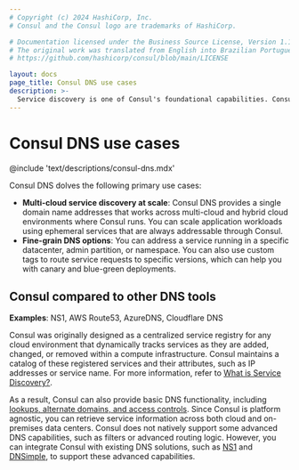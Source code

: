 ```yaml
---
# Copyright (c) 2024 HashiCorp, Inc.
# Consul and the Consul logo are trademarks of HashiCorp.

# Documentation licensed under the Business Source License, Version 1.1.
# The original work was translated from English into Brazilian Portuguese.
# https://github.com/hashicorp/consul/blob/main/LICENSE

layout: docs
page_title: Consul DNS use cases
description: >-
  Service discovery is one of Consul's foundational capabilities. Consul is platform agnostic, which allows it to discover services across multiple runtimes and cloud providers including VMs, bare-metal, Kubernetes, Nomad, EKS, AKS, ECS, and Lambda.
---
```


# Consul DNS use cases

@include 'text/descriptions/consul-dns.mdx'

Consul DNS dolves the following primary use cases:

- **Multi-cloud service discovery at scale**: Consul DNS provides a single domain name addresses that works across multi-cloud and hybrid cloud environments where Consul runs. You can scale application workloads using ephemeral services that are always addressable through Consul.
- **Fine-grain DNS options**: You can address a service running in a specific datacenter, admin partition, or namespace. You can also use custom tags to route service requests to specific versions, which can help you with canary and blue-green deployments.

## Consul compared to other DNS tools

**Examples**: NS1, AWS Route53, AzureDNS, Cloudflare DNS

Consul was originally designed as a centralized service registry for any cloud environment that dynamically tracks services as they are added, changed, or removed within a compute infrastructure. Consul maintains a catalog of these registered services and their attributes, such as IP addresses or service name. For more information, refer to [What is Service Discovery?](/consul/docs/use-case/service-discovery).

As a result, Consul can also provide basic DNS functionality, including [lookups, alternate domains, and access controls](/consul/docs/discover/dns). Since Consul is platform agnostic, you can retrieve service information across both cloud and on-premises data centers. Consul does not natively support some advanced DNS capabilities, such as filters or advanced routing logic. However, you can integrate Consul with existing DNS solutions, such as [NS1](https://help.ns1.com/hc/en-us/articles/360039417093-NS1-Consul-Integration-Overview) and [DNSimple](https://blog.dnsimple.com/2022/05/consul-integration/), to support these advanced capabilities.

